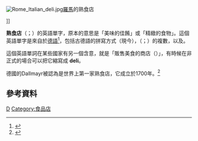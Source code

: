 [[File:Rome_Italian_deli.jpg|right]][[羅馬市|羅馬]]的熟食店</center>]]
{{dablink|這篇條目說明熟食與相關的商店。關於電影，請詳見[[黑店狂想曲|黑店狂想曲]]。}}

'''熟食店'''（{{Lang-en|Deli，Delicatessen}}；{{Lang-de|Delikatessen}}）的英語單字，原本的意思是「美味的佳餚」或「精緻的食物」。這個英語單字是來自於[[德語|德語]]<ref>{{Cite web |title=英語的外來語（Loanwords in English） |url=http://www.ruf.rice.edu/~kemmer/Words/loanwords.html |access-date=2010-08-15 |archive-url=https://web.archive.org/web/20181016115138/http://www.ruf.rice.edu/~kemmer/Words/loanwords.html |archive-date=2018-10-16 |dead-url=no}}</ref>，包括古德語的拼寫方式（現今{{Lang-de|''Delikatessen''}}），{{Lang-de|''Delikatesse''}}（{{Lang-zh|美味的}}；{{Lang-en|delicacy}}）的複數，以及{{Lang-la|''delicatus''}}。

這個英語單詞在某些國家有另一個含意，就是「販售美食的商店（{{Lang-en|'''delicatessen store'''}}）」，有時候在非正式的場合可以把它縮寫成 '''deli'''。

德國的Dallmayr被認為是世界上第一家熟食店，它成立於1700年。<ref>{{Cite web |title=Step by step to success |url=http://www.dallmayr.com/company/history-timeline/ |access-date=2015-10-05 |work=www.dallmayr.com |archive-url=https://web.archive.org/web/20151005224907/http://www.dallmayr.com/company/history-timeline/ |archive-date=2015-10-05 |url-status=dead}}</ref>
== 參考資料 ==
{{Reflist}}

{{Authority control}}
[[Category:英語之德語借詞|D]]
[[Category:食品店|Category:食品店]]